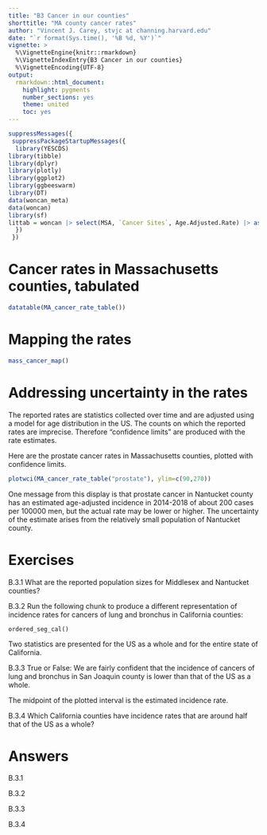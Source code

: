 ```yaml
---
title: "B3 Cancer in our counties"
shorttitle: "MA county cancer rates"
author: "Vincent J. Carey, stvjc at channing.harvard.edu"
date: "`r format(Sys.time(), '%B %d, %Y')`"
vignette: >
  %\VignetteEngine{knitr::rmarkdown}
  %\VignetteIndexEntry{B3 Cancer in our counties}
  %\VignetteEncoding{UTF-8}
output:
  rmarkdown::html_document:
    highlight: pygments
    number_sections: yes
    theme: united
    toc: yes
---
```


```r
suppressMessages({
 suppressPackageStartupMessages({
  library(YESCDS)
library(tibble)
library(dplyr)
library(plotly)
library(ggplot2)
library(ggbeeswarm)
library(DT)
data(woncan_meta)
data(woncan)
library(sf)
littab = woncan |> select(MSA, `Cancer Sites`, Age.Adjusted.Rate) |> as.data.frame()
  })
 })
```

# Cancer rates in Massachusetts counties, tabulated


```r
datatable(MA_cancer_rate_table())
```

# Mapping the rates

```r
mass_cancer_map()
```

# Addressing uncertainty in the rates

The reported rates are statistics collected
over time and are adjusted using a model for
age distribution in the US.  The counts on which
the reported rates are imprecise.  Therefore
"confidence limits" are produced with the rate estimates.

Here are the prostate cancer rates in Massachusetts counties,
plotted with confidence limits.

```r
plotwci(MA_cancer_rate_table("prostate"), ylim=c(90,270))
```

One message from this display is that prostate
cancer in Nantucket county has an estimated age-adjusted incidence in
2014-2018 of about 200 cases per 100000 men,
but the actual rate may be lower or higher.
The uncertainty of the estimate arises from the
relatively small population of Nantucket county.

# Exercises

B.3.1 What are the reported population sizes for Middlesex
and Nantucket counties?

B.3.2 Run the following chunk to produce a different
representation of incidence rates for cancers
of lung and bronchus in California counties:

```
ordered_seg_cal()
```

Two statistics are presented for the 
US as a whole and for the entire state of California.

B.3.3 True or False: We are fairly confident that the incidence
of cancers of lung and bronchus in San Joaquin county is
lower than that of the US as a whole.

The midpoint of the plotted interval is the estimated
incidence rate.

B.3.4 Which California counties have incidence rates that
are around half that of the US as a whole?

# Answers

B.3.1

B.3.2

B.3.3

B.3.4
